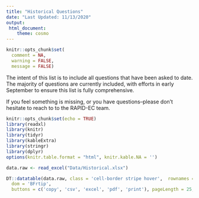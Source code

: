 ```yaml
---
title: "Historical Questions"
date: "Last Updated: 11/13/2020"
output: 
 html_document:
    theme: cosmo
---
```


```r
knitr::opts_chunk$set(
  comment = NA,
  warning = FALSE,
  message = FALSE)
```
The intent of this list is to include all questions that have been asked to date. The majority of questions are currently included, with efforts in early September to ensure this list is fully comprehensive.

If you feel something is missing, or you have questions--please don't hesitate to reach to to the RAPID-EC team. 

```r
knitr::opts_chunk$set(echo = TRUE)
library(readxl)
library(knitr)
library(tidyr)
library(kableExtra)
library(stringr)
library(dplyr)
options(knitr.table.format = "html", knitr.kable.NA = '') 
```

```r
data.raw <- read_excel("Data/Historical.xlsx")

```

```r

DT::datatable(data.raw, class = 'cell-border stripe hover',  rownames = F, filter = 'top', editable = TRUE, extensions = 'Buttons',  options = list(
  dom = 'BFrtip',
  buttons = c('copy', 'csv', 'excel', 'pdf', 'print'), pageLength = 25, autoWidth = TRUE))
```